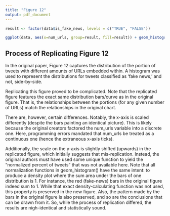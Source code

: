 ```yaml
---
title: "Figure 12"
output: pdf_document
---
```



```r
result <- factor(data$is_fake_news, levels = c("TRUE", "FALSE"))

ggplot(data, aes(x=num_urls, group=result, fill=result)) + geom_histogram(aes(y=..density..), position="dodge") + scale_y_continuous(labels=function(x) paste0(x/10)) + scale_color_manual(values = c("#df6066", "#80bab4"), labels = c("Fake News","Other")) + scale_fill_manual(values = c( "#df6066", "#80bab4"), labels = c("Fake News","Other")) + labs(y="Density") + theme(legend.title=element_blank()) + ggtitle("Distribution of Number of URLs Per Tweet")
```

## Process of Replicating Figure 12

In the original paper, Figure 12 captures the distribution of the portion of tweets with different 
amounts of URLs embedded within. A histogram was used to represent the distributions for tweets 
classified as 'fake news,' and not, side-by-side. 

Replicating this figure proved to be complicated. Note that the replicated figure features the 
exact same distribution bars/curve as in the original figure. That is, the relationships between
the portions (for any given number of URLs) match the relationships in the original chart.

There are, however, certain differences. Notably, the x-axis is scaled differently (despite the 
bars painting an identical picture). This is likely because the original creators factored the 
num_urls variable into a discrete one. Here, programming errors mandated that num_urls be
treated as a continuous one (hence the extraneous x-axis ticks). 

Additionally, the scale on the y-axis is slightly shifted (upwards) in the replicated figure, 
which initially suggests that mis-replication. Instead, the original authors must have used some
unique function to yield the "normalized percent of tweets" that was not available here. Note 
that all normalization functions in geom_histogram() have the same intent: to produce a density 
plot where the sum area under the bars of one distribution is 1. For instance, the red (fake-news) 
bars in the original figure indeed sum to 1. While that exact density-calculating function was
not used, this property is preserved in the new figure. Also, the pattern made by the bars in 
the original figure is also preserved, and so are the conclusions that can be drawn from it. So,
while the process of replication differed, the results are nigh-identical and statistically sound. 

